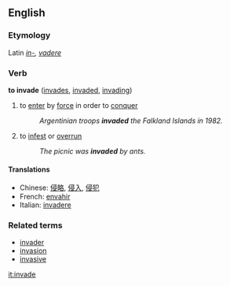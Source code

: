 ==English==
===Etymology===
Latin ''[[in-]], [[vadere]]''
===Verb===
'''to invade'''  ([[invades]], [[invaded]], [[invading]])
# to [[enter]] by [[force]] in order to [[conquer]]
#:''Argentinian troops '''invaded''' the Falkland Islands in 1982.''
# to [[infest]] or [[overrun]]
#:''The picnic was '''invaded''' by ants.''

====Translations====
*Chinese: [[侵略]], [[侵入]], [[侵犯]]
*French: [[envahir]]
*Italian: [[invadere]]

===Related terms===
*[[invader]]
*[[invasion]]
*[[invasive]]

[[it:invade]]